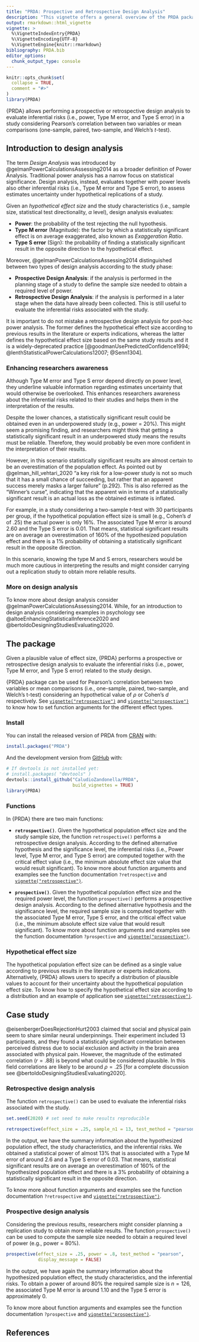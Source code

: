 ```yaml
---
title: "PRDA: Prospective and Retrospective Design Analysis"
description: "This vignette offers a general overview of the PRDA package, introducing the concept of design analysis and providing information about the main functions in the package."
output: rmarkdown::html_vignette
vignette: >
  %\VignetteIndexEntry{PRDA}
  %\VignetteEncoding{UTF-8}
  %\VignetteEngine{knitr::rmarkdown}
bibliography: PRDA.bib
editor_options: 
  chunk_output_type: console
---
```


```r
knitr::opts_chunk$set(
  collapse = TRUE,
  comment = "#>"
)
library(PRDA)
```


{PRDA} allows performing a prospective or retrospective design analysis to evaluate inferential risks (i.e., power, Type M error, and Type S error) in a study considering Pearson's correlation between two variables or mean comparisons (one-sample, paired, two-sample, and Welch's *t*-test). 

## Introduction to design analysis

The term *Design Analysis* was introduced by @gelmanPowerCalculationsAssessing2014 as a broader definition of Power Analysis. Traditional power analysis has a narrow focus on statistical significance. Design analysis, instead, evaluates together with power levels also other inferential risks (i.e., Type M error and Type S error), to assess estimates uncertainty under hypothetical replications of a study.

Given an *hypothetical effect size* and  the study characteristics (i.e., sample size, statistical test directionality, $\alpha$ level), design analysis evaluates:

- **Power**: the probability of the test rejecting the null hypothesis.
- **Type M error** (Magnitude): the factor by which a statistically significant effect is on average exaggerated, also known as *Exaggeration Ratio*.
- **Type S error** (Sign): the probability of finding a statistically significant result in the opposite direction to the hypothetical effect.

Moreover, @gelmanPowerCalculationsAssessing2014 distinguished between two types of design analysis according to the study phase:

- **Prospective Design Analysis**: if the analysis is performed in the planning stage of a study to define the sample size needed to obtain a required level of power.
- **Retrospective Design Analysis**: if the analysis is performed in a later stage when the data have already been collected. This is still useful to evaluate the inferential risks associated with the study.

It is important to do not mistake a retrospective design analysis for post-hoc power analysis. The former defines the hypothetical effect size according to previous results in the literature or experts indications, whereas the latter defines the hypothetical effect size based on the same study results and it is a widely-deprecated practice [@goodmanUsePredictedConfidence1994; @lenthStatisticalPowerCalculations12007; @Senn1304].

### Enhancing researchers awareness

Although Type M error and Type S error depend directly on power level, they underline valuable information regarding estimates uncertainty that would otherwise be overlooked. This enhances researchers awareness about the inferential risks related to their studies and helps them in the interpretation of the results.

Despite the lower chances, a statistically significant result could be obtained even in an underpowered study (e.g., power = 20%). This might seem a promising finding, and researchers might think that getting a statistically significant result in an underpowered study means the results must be reliable. Therefore, they would probably be even more confident in the interpretation of their results.

However, in this scenario statistically significant results are almost certain to be an overestimation of the population effect. As pointed out by @gelman_hill_vehtari_2020 "a key risk for a low-power study is not so much that it has a small chance of succeeding, but rather that an apparent success merely masks a larger failure" (p.292). This is also referred as the "Winner's curse", indicating that the apparent win in terms of a statistically significant result is an actual loss as the obtained estimate is inflated.

For example, in a study considering a two-sample *t*-test with 30 participants per group, if the hypothetical population effect size is small (e.g., Cohen's *d* of .25) the actual power is only 16%.  The associated Type M error is around 2.60 and  the Type S error is 0.01. That means, statistical significant results are on average an overestimation of 160% of the hypothesized population effect and there is a 1% probability of obtaining a statistically significant result in the opposite direction. 

In this scenario, knowing the type M and S errors, researchers would be much more cautious in interpreting the results and might consider carrying out a replication study to obtain more reliable results.

### More on design analysis

To know more about design analysis consider @gelmanPowerCalculationsAssessing2014. While, for an introduction to design analysis considering examples in psychology see @altoeEnhancingStatisticalInference2020 and  @bertoldoDesigningStudiesEvaluating2020.

## The package

Given a plausible value of effect size, {PRDA} performs a prospective or retrospective design analysis to evaluate the inferential risks (i.e., power, Type M error, and Type S error) related to the study design.

{PRDA} package can be used for Pearson's correlation between two variables or mean comparisons (i.e., one-sample, paired, two-sample, and Welch's t-test) considering an hypothetical value of $\rho$ or Cohen's *d* respectively. See [`vignette("retrospective")`](retrospective.html) and [`vignette("prospective")`](prospective.html) to know how to set function arguments for the different effect types. 

### Install

You can install the released version of PRDA from [CRAN](https://CRAN.R-project.org/package=PRDA) with:

``` r
install.packages("PRDA")
```

And the development version from [GitHub](https://github.com/ClaudioZandonella/PRDA/tree/master) with:

```r
# If devtools is not installed yet: 
# install.packages( "devtools" )  
devtools::install_github("CaludioZandonella/PRDA",
                         build_vignettes = TRUE)
library(PRDA)
```

### Functions

In {PRDA} there are two main functions:

- **`retrospective()`**.
Given the hypothetical population effect size and the study sample size, the function `retrospective()` performs a retrospective design analysis. According to the defined alternative hypothesis and the significance level, the inferential risks (i.e., Power level, Type M error, and Type S error) are computed together with the critical effect value (i.e., the minimum absolute effect size value that would result significant). To know more about function arguments and examples see the function documentation `?retrospective` and  [`vignette("retrospective")`](retrospective.html).

- **`prospective()`**.
Given the hypothetical population effect size and the required power level, the function `prospective()` performs a prospective design analysis. According to the defined alternative hypothesis and the significance level, the required sample size is computed together with the associated Type M error, Type S error, and the critical effect value (i.e., the minimum absolute effect size value that would result significant).  To know more about function arguments and examples see the function documentation `?prospective` and [`vignette("prospective")`](prospective.html).

### Hypothetical effect size

The hypothetical population effect size can be defined as a single value according to previous results in the literature or experts indications. Alternatively, {PRDA} allows users to specify a distribution of plausible values to account for their uncertainty about the hypothetical population effect size.  To know how to specify the hypothetical effect size according to a distribution and an example of application see [`vignette("retrospective")`](retrospective.html).



## Case study

@eisenbergerDoesRejectionHurt2003 claimed that social and physical pain seem to share similar neural underpinnings. Their experiment included 13 participants, and they found a statistically significant correlation between perceived distress due to social exclusion and activity in the brain area associated with physical pain. However, the magnitude of the estimated correlation ($r = .88$) is beyond what could be considered plausible. In this field correlations are likely to be around $\rho = .25$ [for a complete discussion see @bertoldoDesigningStudiesEvaluating2020].

### Retrospective design analysis

The function `retrospective()` can be used to evaluate the inferential risks associated with the study.

```r
set.seed(2020) # set seed to make results reproducible

retrospective(effect_size = .25, sample_n1 = 13, test_method = "pearson")
```

In the output, we have the summary information about the hypothesized population effect, the study characteristics, and the inferential risks. We obtained a statistical power of almost 13% that is associated with a Type M error of around 2.6 and a Type S error of 0.03. That means, statistical significant results are on average an overestimation of 160% of the hypothesized population effect and there is a 3% probability of obtaining a statistically significant result in the opposite direction.

To know more about function arguments and examples see the function documentation `?retrospective` and  [`vignette("retrospective")`](retrospective.html).

### Prospective design analysis

Considering the previous results, researchers might consider planning a replication study to obtain more reliable results. The function `prospective()` can be used to compute the sample size needed to obtain a required level of power (e.g., power = 80%).

```r
prospective(effect_size = .25, power = .8, test_method = "pearson", 
            display_message = FALSE)
```

In the output, we have again the summary information about the hypothesized population effect, the study characteristics, and the inferential risks. To obtain a power of around 80% the required sample size is $n = 126$, the associated Type M error is around 1.10 and the Type S error is approximately 0.

To know more about function arguments and examples see the function documentation `?prospective` and [`vignette("prospective")`](prospective.html).

## References



